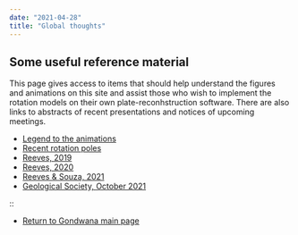 ```yaml
---
date: "2021-04-28"
title: "Global thoughts"
---
```


## Some useful reference material

This page gives access to items that should help understand the figures and animations on this site and assist those who wish to implement the rotation models on their own
plate-reconhstruction software. There are also links to abstracts of recent presentations and notices of upcoming meetings.

* [Legend to the animations](../legend-to-the-anims)
* [Recent rotation poles](../latest-rotation)
* [Reeves, 2019](../../gondwana)
* [Reeves, 2020](../nacgeo-march-2020)
* [Reeves & Souza, 2021](../../gondwana)
* [Geological Society, October 2021](../south-atlantic-poster)

::

* [Return to Gondwana main page](../../gondwana)
